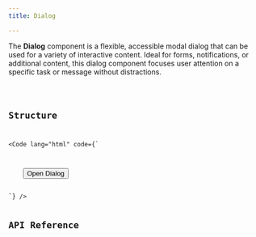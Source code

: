 ```yaml
---
title: Dialog

---
```


The **Dialog** component is a flexible, accessible modal dialog that can be used for a variety of interactive content. Ideal for forms, notifications, or additional content, this dialog component focuses user attention on a specific task or message without distractions.

<ComponentDemo label="Dialog demo">
    <Dialog slot="preview" />
    <Code 
        slot="code" 
        lang="html" 
        code={DialogCode} 
    />
</ComponentDemo>

## Structure

<Code lang="html" code={`
<div x-data="dialog">
    <button x-ref="trigger">Open Dialog</button>
    <template x-teleport="body">
        <div x-ref="wrapper" x-bind="wrapperProps">
            <div x-ref="backdrop" x-bind="backdropProps"></div>
            <div x-ref="content" x-bind="contentProps">
                <h2 x-ref="title"></h2>
                <button x-ref="close" x-bind="closeProps"></button>
                <p x-ref="description"></p>
            </div>
        </div>
    </template>
</div>
`} />

## API Reference

<APIReference schema={dialogSchema} />